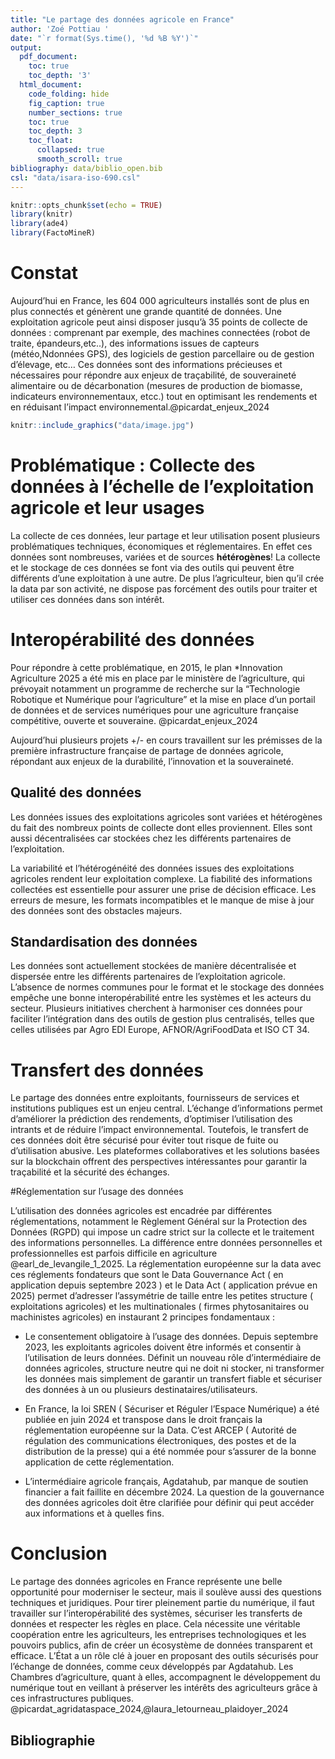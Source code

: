 ```yaml
---
title: "Le partage des données agricole en France"
author: 'Zoé Pottiau '
date: "`r format(Sys.time(), '%d %B %Y')`"
output:
  pdf_document:
    toc: true
    toc_depth: '3'
  html_document:
    code_folding: hide
    fig_caption: true
    number_sections: true
    toc: true
    toc_depth: 3
    toc_float:
      collapsed: true
      smooth_scroll: true
bibliography: data/biblio_open.bib
csl: "data/isara-iso-690.csl"
---
```


```r
knitr::opts_chunk$set(echo = TRUE)
library(knitr)
library(ade4)
library(FactoMineR)
```


\newpage



# Constat

Aujourd'hui en France, les 604 000 agriculteurs installés sont de plus en plus connectés et génèrent une grande quantité de données. Une exploitation agricole peut ainsi disposer jusqu'à 35 points de collecte de données : comprenant par exemple, des machines connectées (robot de traite, épandeurs,etc..), des informations issues de capteurs (météo,Ndonnées GPS), des logiciels de gestion parcellaire ou de gestion d'élevage, etc... Ces données sont des informations précieuses et nécessaires pour répondre aux enjeux de traçabilité, de souveraineté alimentaire ou de décarbonation (mesures de production de biomasse, indicateurs environnementaux, etcc.) tout en optimisant les rendements et en réduisant l'impact environnemental.@picardat_enjeux_2024


```r
knitr::include_graphics("data/image.jpg")
```




# Problématique : Collecte  des données à l’échelle de l’exploitation agricole et leur usages 

La  collecte de ces données, leur partage et leur utilisation posent plusieurs problématiques techniques, économiques et réglementaires. En effet ces données sont nombreuses, variées et de sources **hétérogènes**!  La collecte et le stockage de ces données se font via des outils qui peuvent être différents d’une exploitation à une autre. De plus l'agriculteur, bien qu'il crée la data par son activité, ne dispose pas  forcément des outils pour traiter et utiliser ces données dans son intérêt. 


# Interopérabilité des données


Pour répondre à cette problématique, en 2015, le plan *Innovation Agriculture 2025 a été mis en place par le ministère de l'agriculture, qui prévoyait notamment un programme de recherche sur la "Technologie Robotique et Numérique pour l'agriculture" et la mise en place d'un portail de données et de services numériques pour une agriculture française compétitive, ouverte et souveraine. @picardat_enjeux_2024

Aujourd'hui plusieurs projets +/- en cours travaillent sur les prémisses de la première infrastructure française de partage de données agricole, répondant aux enjeux de la durabilité, l'innovation et la souveraineté.

\newpage

## Qualité des données

Les données issues des exploitations agricoles sont variées et hétérogènes du fait des nombreux points de collecte dont elles proviennent. Elles sont aussi décentralisées car stockées chez les différents partenaires de l'exploitation. 

La variabilité et l'hétérogénéité des données issues des exploitations agricoles rendent leur exploitation complexe. La fiabilité des informations collectées est essentielle pour assurer une prise de décision efficace. Les erreurs de mesure, les formats incompatibles et le manque de mise à jour des données sont des obstacles majeurs.


## Standardisation des données

Les données sont actuellement stockées de manière décentralisée et dispersée entre les différents partenaires de l'exploitation agricole. L'absence de normes communes pour le format et le stockage des données empêche une bonne interopérabilité entre les systèmes et les acteurs du secteur. Plusieurs initiatives cherchent à harmoniser ces données pour faciliter l'intégration dans des outils de gestion plus centralisés, telles que celles utilisées par Agro EDI Europe, AFNOR/AgriFoodData et ISO CT 34.

# Transfert des données

Le partage des données entre exploitants, fournisseurs de services et institutions publiques est un enjeu central. L'échange d'informations permet d'améliorer la prédiction des rendements, d'optimiser l'utilisation des intrants et de réduire l'impact environnemental. Toutefois, le transfert de ces données doit être sécurisé pour éviter tout risque de fuite ou d'utilisation abusive. Les plateformes collaboratives et les solutions basées sur la blockchain offrent des perspectives intéressantes pour garantir la traçabilité et la sécurité des échanges.



#Réglementation sur l'usage des données

L'utilisation des données agricoles est encadrée par différentes réglementations, notamment le Règlement Général sur la Protection des Données (RGPD) qui impose un cadre strict sur la collecte et le traitement des informations personnelles. La différence entre données personnelles et professionnelles est parfois difficile en agriculture @earl_de_levangile_1_2025. La réglementation européenne sur la data avec ces réglements fondateurs que sont le Data Gouvernance Act ( en application depuis septembre 2023 ) et le Data Act ( application prévue en 2025) permet d’adresser l’assymétrie de taille entre les petites structure ( exploitations agricoles) et les multinationales ( firmes phytosanitaires ou machinistes agricoles) en instaurant 2 principes fondamentaux :

* Le consentement obligatoire à l’usage des données. Depuis septembre 2023, les  exploitants agricoles doivent être informés et consentir à l'utilisation de leurs données.
Définit un nouveau rôle d’intermédiaire de données agricoles, structure neutre qui ne doit ni stocker, ni transformer les données mais simplement de garantir un transfert fiable et sécuriser des données à un ou plusieurs destinataires/utilisateurs.




* En France, la loi SREN ( Sécuriser et Réguler l’Espace Numérique) a été publiée en juin 2024 et transpose dans le droit français la réglementation européenne sur la Data. C’est ARCEP (  Autorité de régulation des communications électroniques, des postes et de la distribution de la presse) qui a été nommée pour s’assurer de la bonne application de cette réglementation.

* L’intermédiaire agricole français, Agdatahub, par manque de soutien financier a fait faillite en décembre 2024. La question de la gouvernance des données agricoles doit être clarifiée pour définir qui peut accéder aux informations et à quelles fins. 



                                    

# Conclusion

Le partage des données agricoles en France représente une belle opportunité pour moderniser le secteur, mais il soulève aussi des questions techniques et juridiques. Pour tirer pleinement partie du numérique, il faut travailler sur l'interopérabilité des systèmes, sécuriser les transferts de données et respecter les règles en place. Cela nécessite une véritable coopération entre les agriculteurs, les entreprises technologiques et les pouvoirs publics, afin de créer un écosystème de données transparent et efficace. L'État a un rôle clé à jouer en proposant des outils sécurisés pour l'échange de données, comme ceux développés par Agdatahub. Les Chambres d'agriculture, quant à elles, accompagnent le développement du numérique tout en veillant à préserver les intérêts des agriculteurs grâce à ces infrastructures publiques. @picardat_agridataspace_2024,@laura_letourneau_plaidoyer_2024


## Bibliographie



